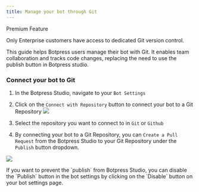 ```yaml
---
title: Manage your bot through Git
---
```


<Info>
Premium Feature

Only Enterprise customers have access to dedicated Git version control.

This guide helps Botpress users manage their bot with Git. It enables team collaboration and tracks code changes, replacing the need to use the publish button in Botpress studio.
</Info>

### Connect your bot to Git

1. In the Botpress Studio, navigate to your `Bot Settings`
2. Click on the `Connect with Repository` button to connect your bot to a Git Repository
![](./connect-to-git.png)
3. Select the repository you want to connect to in `Git` or `Github`

4. By connecting your bot to a Git Repository, you can `Create a Pull Request` from the Botpress Studio to your Git Repository under the `Publish` button dropdown.

![](./git-create-pull-request.png)

<Note>
If you want to prevent the `publish` from Botpress Studio, you can disable the `Publish` button in the bot settings by clicking on the `Disable` button on your bot settings page.
</Note>


